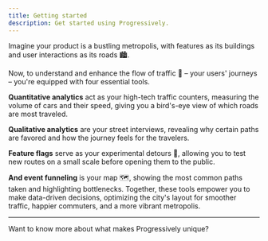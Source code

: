```yaml
---
title: Getting started
description: Get started using Progressively.
---
```




Imagine your product is a bustling metropolis, with features as its buildings and user interactions as its roads 🏙️.

Now, to understand and enhance the flow of traffic 🚃 – your users' journeys – you're equipped with four essential tools.

**Quantitative analytics** act as your high-tech traffic counters, measuring the volume of cars and their speed, giving you a bird's-eye view of which roads are most traveled.

**Qualitative analytics** are your street interviews, revealing why certain paths are favored and how the journey feels for the travelers.

**Feature flags** serve as your experimental detours 🚧, allowing you to test new routes on a small scale before opening them to the public.

**And event funneling** is your map 🗺️, showing the most common paths taken and highlighting bottlenecks. Together, these tools empower you to make data-driven decisions, optimizing the city's layout for smoother traffic, happier commuters, and a more vibrant metropolis.

---

Want to know more about what makes Progressively unique?

<CardGrid>

<LinkCard
    title="Anonymity"
    description="Understand how we gather data through the different following features to preserve your user privacy."
    href="/concepts/anonymity"
  />

  <LinkCard
    title="Analytics"
    description="Collect details about the page being looked at, and include extra activities to learn more about your audience's actions."
    href="/concepts/analytics"
  />

  <LinkCard
    title="Feature flags"
    description="Feature flags let you turn features on or off with just a click."
    href="/concepts/features-flags"
  />

  <LinkCard
    title="Funnels"
    description="Enhance your conversion insights by combining flag evaluations with analytics data, providing you with actionable intelligence to boost your customer conversion rates."
    href="/concepts/funnels"
  />
</CardGrid>
